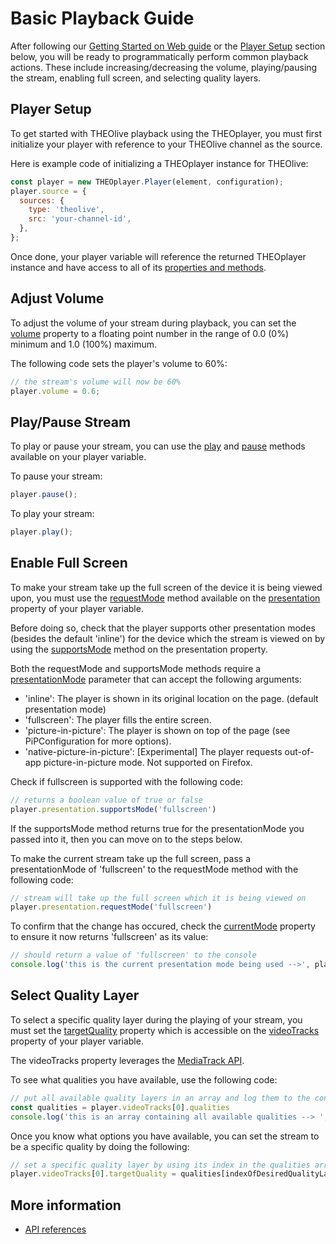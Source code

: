 # Basic Playback Guide

After following our [Getting Started on Web guide](/theolive/playback/Web/getting-started/) or the [Player Setup](#player-setup) section below, you will be ready to programmatically perform common playback actions. These include increasing/decreasing
the volume, playing/pausing the stream, enabling full screen, and selecting quality layers. 

## Player Setup
To get started with THEOlive playback using the THEOplayer, you must first initialize your player with reference to your THEOlive channel as the source.

Here is example code of initializing a THEOplayer instance for THEOlive:

```javascript
const player = new THEOplayer.Player(element, configuration);
player.source = {
  sources: {
    type: 'theolive',
    src: 'your-channel-id',
  },
};
```

Once done, your player variable will reference the returned THEOplayer instance and have access to all of its [properties and methods](pathname:///theoplayer/v9/api-reference/web/classes/Player.html).

## Adjust Volume

To adjust the volume of your stream during playback, you can set the [volume](pathname:///theoplayer/v9/api-reference/web/classes/Player.html#volume) property to a floating point number in the range of 0.0 (0%) minimum and 1.0 (100%) maximum. 

The following code sets the player's volume to 60%:

```javascript
// the stream's volume will now be 60%
player.volume = 0.6;
```


## Play/Pause Stream 

To play or pause your stream, you can use the [play](pathname:///theoplayer/v9/api-reference/web/classes/Player.html#play) and [pause](pathname:///theoplayer/v9/api-reference/web/classes/Player.html#pause) methods available on your player variable.

To pause your stream:

```javascript
player.pause();
```

To play your stream:
```javascript
player.play();
```

## Enable Full Screen 

To make your stream take up the full screen of the device it is being viewed upon, you must use the [requestMode](pathname:///theoplayer/v9/api-reference/web/interfaces/Presentation.html#requestMode) method available on the [presentation](pathname:///theoplayer/v9/api-reference/web/classes/Player.html#presentation) property of your player variable.

Before doing so, check that the player supports other presentation modes (besides the default 'inline') for the device which the stream is viewed on by using the [supportsMode](pathname:///theoplayer/v9/api-reference/web/interfaces/Presentation.html#supportsMode) method on the presentation property.

Both the requestMode and supportsMode methods require a [presentationMode](pathname:///theoplayer/v9/api-reference/web/types/PresentationMode.html) parameter that can accept the following arguments:

- 'inline': The player is shown in its original location on the page. (default presentation mode)
- 'fullscreen': The player fills the entire screen.
- 'picture-in-picture': The player is shown on top of the page (see PiPConfiguration for more options).
- 'native-picture-in-picture': [Experimental] The player requests out-of-app picture-in-picture mode. Not supported on Firefox.

Check if fullscreen is supported with the following code:
```javascript
// returns a boolean value of true or false
player.presentation.supportsMode('fullscreen') 
```
If the supportsMode method returns true for the presentationMode you passed into it, then you can move on to the steps below.

To make the current stream take up the full screen, pass a presentationMode of 'fullscreen' to the requestMode method with the following code:

```javascript
// stream will take up the full screen which it is being viewed on
player.presentation.requestMode('fullscreen') 
```

To confirm that the change has occured, check the [currentMode](pathname:///theoplayer/v9/api-reference/web/interfaces/Presentation.html#currentMode) property to ensure it now returns 'fullscreen' as its value: 

```javascript
// should return a value of 'fullscreen' to the console
console.log('this is the current presentation mode being used -->', player.presentation.currentMode)
```


## Select Quality Layer

To select a specific quality layer during the playing of your stream, you must set the [targetQuality](pathname:///theoplayer/v9/api-reference/web/interfaces/MediaTrack.html#targetQuality) property which is accessible on the [videoTracks](pathname:///theoplayer/v9/api-reference/web/classes/Player.html#videoTracks) property of your player variable.

The videoTracks property leverages the [MediaTrack API](pathname:///theoplayer/v9/api-reference/web/interfaces/MediaTrack.html).

To see what qualities you have available, use the following code:

```javascript
// put all available quality layers in an array and log them to the console
const qualities = player.videoTracks[0].qualities
console.log('this is an array containing all available qualities --> ', qualities);
```

Once you know what options you have available, you can set the stream to be a specific quality by doing the following:

```javascript
// set a specific quality layer by using its index in the qualities array
player.videoTracks[0].targetQuality = qualities[indexOfDesiredQualityLayer]
```

## More information

- [API references](pathname:///theoplayer/v9/api-reference/web/classes/Player.html)